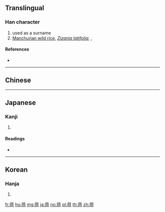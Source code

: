 {{character info/new}}
{{also|蔣}}
==Translingual==
{{ja-forms|蒋|[[蒋]]|[[蔣]]}}

===Han character===
{{Han char|rn=140|rad=艸|as=09|sn=15|four=|canj=TLMI}}

# used as a surname
# [[Manchurian wild rice]], ''[[Zizania latifolia]]''; {{taxlink|Hydropyrum latifolium|species|noshow=1}},

====References====
* {{Han ref|kx=1047.671|hdz=53253.150|uh=848B|ud=33931}}

----

==Chinese==
{{zh-see|蔣}}

----

==Japanese==

===Kanji===
{{ja-kanji|grade=|rs=艸09}}

# {{defn|lang=ja|sort=艸09}}

====Readings====
* {{ja-readings|on=[[しょう]] (shō), [[そう]] (sō)|kun=[[まこも]] (makomo), [[はげます]] (hagemasu)|nanori=}}

----

==Korean==

===Hanja===
{{ko-hanja|hangeul=장|eumhun=|rv=jang|mr=chang|y=cang}}

# {{defn|lang=ko|sort=艸09}}

[[fr:蒋]]
[[hu:蒋]]
[[mg:蒋]]
[[ja:蒋]]
[[no:蒋]]
[[pl:蒋]]
[[th:蒋]]
[[zh:蒋]]